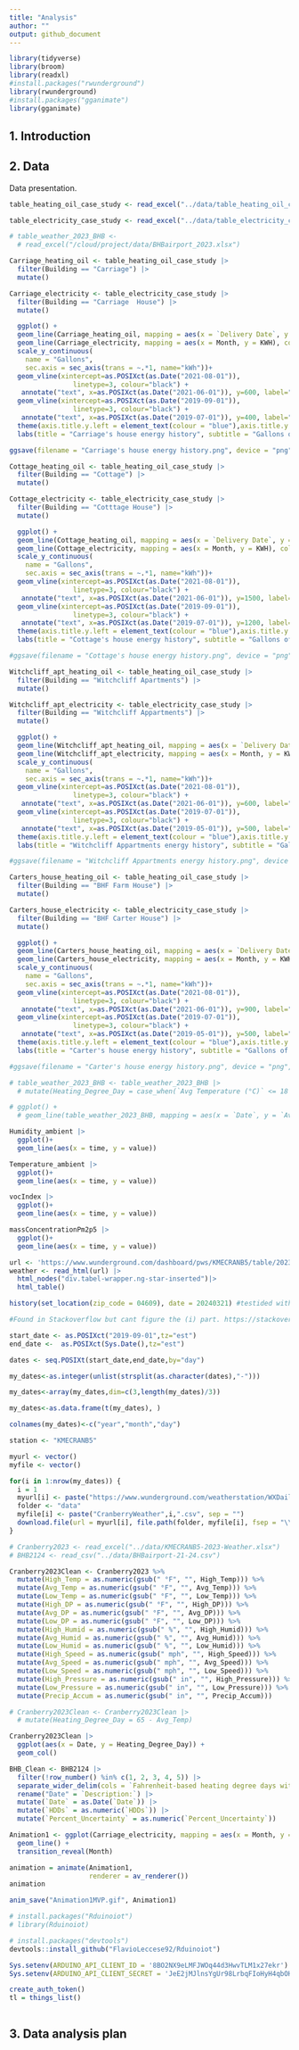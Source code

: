 ```yaml
---
title: "Analysis"
author: ""
output: github_document
---
```


```r
library(tidyverse)
library(broom)
library(readxl)
#install.packages("rwunderground")
library(rwunderground)
#install.packages("gganimate")
library(gganimate)
```

## 1. Introduction



## 2. Data

Data presentation.

```r
table_heating_oil_case_study <- read_excel("../data/table_heating_oil_case_study.xlsx")

table_electricity_case_study <- read_excel("../data/table_electricity_case_study.xlsx")

# table_weather_2023_BHB <-
  # read_excel("/cloud/project/data/BHBairport_2023.xlsx")
```

```r
Carriage_heating_oil <- table_heating_oil_case_study |>
  filter(Building == "Carriage") |>
  mutate()

Carriage_electricity <- table_electricity_case_study |>
  filter(Building == "Carriage  House") |>
  mutate()
```

```r
  ggplot() +
  geom_line(Carriage_heating_oil, mapping = aes(x = `Delivery Date`, y = Gallons), color = "blue") + 
  geom_line(Carriage_electricity, mapping = aes(x = Month, y = KWH), color = "red") +
  scale_y_continuous(
    name = "Gallons",
    sec.axis = sec_axis(trans = ~.*1, name="kWh"))+
  geom_vline(xintercept=as.POSIXct(as.Date("2021-08-01")),
                linetype=3, colour="black") +
   annotate("text", x=as.POSIXct(as.Date("2021-06-01")), y=600, label="David started as the Director of Energy", angle=90) +
  geom_vline(xintercept=as.POSIXct(as.Date("2019-09-01")),
                linetype=3, colour="black") +
   annotate("text", x=as.POSIXct(as.Date("2019-07-01")), y=400, label="Electricity Data collection sarted", angle=90)+
  theme(axis.title.y.left = element_text(colour = "blue"),axis.title.y.right = element_text(colour = "red" ))+
  labs(title = "Carriage's house energy history", subtitle = "Gallons of heating oil and kWh of electricity")

ggsave(filename = "Carriage's house energy history.png", device = "png", width = 7, height = 7)
```

```r
Cottage_heating_oil <- table_heating_oil_case_study |>
  filter(Building == "Cottage") |>
  mutate()

Cottage_electricity <- table_electricity_case_study |>
  filter(Building == "Cotttage House") |>
  mutate()
```

```r
  ggplot() +
  geom_line(Cottage_heating_oil, mapping = aes(x = `Delivery Date`, y = Gallons), color = "blue") + 
  geom_line(Cottage_electricity, mapping = aes(x = Month, y = KWH), color = "red") +
  scale_y_continuous(
    name = "Gallons",
    sec.axis = sec_axis(trans = ~.*1, name="kWh"))+
  geom_vline(xintercept=as.POSIXct(as.Date("2021-08-01")),
                linetype=3, colour="black") +
   annotate("text", x=as.POSIXct(as.Date("2021-06-01")), y=1500, label="David started as the Director of Energy", angle=90) +
  geom_vline(xintercept=as.POSIXct(as.Date("2019-09-01")),
                linetype=3, colour="black") +
   annotate("text", x=as.POSIXct(as.Date("2019-07-01")), y=1200, label="Electricity Data collection sarted", angle=90)+
  theme(axis.title.y.left = element_text(colour = "blue"),axis.title.y.right = element_text(colour = "red" ))+
  labs(title = "Cottage's house energy history", subtitle = "Gallons of heating oil and kWh of electricity")

#ggsave(filename = "Cottage's house energy history.png", device = "png", width = 7, height = 7)

```

```r
Witchcliff_apt_heating_oil <- table_heating_oil_case_study |>
  filter(Building == "Witchcliff Apartments") |>
  mutate()

Witchcliff_apt_electricity <- table_electricity_case_study |>
  filter(Building == "Witchcliff Appartments") |>
  mutate()
```

```r
  ggplot() +
  geom_line(Witchcliff_apt_heating_oil, mapping = aes(x = `Delivery Date`, y = Gallons), color = "blue") + 
  geom_line(Witchcliff_apt_electricity, mapping = aes(x = Month, y = KWH), color = "red") +
  scale_y_continuous(
    name = "Gallons",
    sec.axis = sec_axis(trans = ~.*1, name="kWh"))+
  geom_vline(xintercept=as.POSIXct(as.Date("2021-08-01")),
                linetype=3, colour="black") +
   annotate("text", x=as.POSIXct(as.Date("2021-06-01")), y=600, label="David started as the Director of Energy", angle=90) +
  geom_vline(xintercept=as.POSIXct(as.Date("2019-07-01")),
                linetype=3, colour="black") +
   annotate("text", x=as.POSIXct(as.Date("2019-05-01")), y=500, label="Electricity Data collection sarted", angle=90)+
  theme(axis.title.y.left = element_text(colour = "blue"),axis.title.y.right = element_text(colour = "red" ))+
  labs(title = "Witchcliff Appartments energy history", subtitle = "Gallons of heating oil and kWh of electricity")

#ggsave(filename = "Witchcliff Appartments energy history.png", device = "png", width = 7, height = 7)

```

```r
Carters_house_heating_oil <- table_heating_oil_case_study |>
  filter(Building == "BHF Farm House") |>
  mutate()

Carters_house_electricity <- table_electricity_case_study |>
  filter(Building == "BHF Carter House") |>
  mutate()
```

```r
  ggplot() +
  geom_line(Carters_house_heating_oil, mapping = aes(x = `Delivery Date`, y = Gallons), color = "blue") + 
  geom_line(Carters_house_electricity, mapping = aes(x = Month, y = KWH), color = "red") +
  scale_y_continuous(
    name = "Gallons",
    sec.axis = sec_axis(trans = ~.*1, name="kWh"))+
  geom_vline(xintercept=as.POSIXct(as.Date("2021-08-01")),
                linetype=3, colour="black") +
   annotate("text", x=as.POSIXct(as.Date("2021-06-01")), y=900, label="David started as the Director of Energy", angle=90) +
  geom_vline(xintercept=as.POSIXct(as.Date("2019-07-01")),
                linetype=3, colour="black") +
   annotate("text", x=as.POSIXct(as.Date("2019-05-01")), y=500, label="Electricity Data collection sarted", angle=90)+
  theme(axis.title.y.left = element_text(colour = "blue"),axis.title.y.right = element_text(colour = "red" ))+
  labs(title = "Carter's house energy history", subtitle = "Gallons of heating oil and kWh of electricity")

#ggsave(filename = "Carter's house energy history.png", device = "png", width = 7, height = 7)

```

```r
# table_weather_2023_BHB <- table_weather_2023_BHB |>
  # mutate(Heating_Degree_Day = case_when(`Avg Temperature (°C)` <= 18 ~ TRUE, `Avg Temperature (°C)` > 18 ~ FALSE))


```

```r
# ggplot() +
  # geom_line(table_weather_2023_BHB, mapping = aes(x = `Date`, y = `Avg Temperature (°C)`))
```

```r
Humidity_ambient |>
  ggplot()+
  geom_line(aes(x = time, y = value))

```

```r
Temperature_ambient |>
  ggplot()+
  geom_line(aes(x = time, y = value))
```

```r
vocIndex |>
  ggplot()+
  geom_line(aes(x = time, y = value))
```

```r
massConcentrationPm2p5 |>
  ggplot()+
  geom_line(aes(x = time, y = value))
```

```r
url <- 'https://www.wunderground.com/dashboard/pws/KMECRANB5/table/2023-01-29/2023-01-29/monthly'
weather <- read_html(url) |>
  html_nodes("div.tabel-wrapper.ng-star-inserted")|>
  html_table()
```


```r

history(set_location(zip_code = 04609), date = 20240321) #testided with multiplelocation calls (stationID, Town Name etc.)

```

```r
#Found in Stackoverflow but cant figure the (i) part. https://stackoverflow.com/questions/58342525/how-to-extract-data-from-weather-underground-wunderground-into-csv-files

start_date <- as.POSIXct("2019-09-01",tz="est")
end_date <-  as.POSIXct(Sys.Date(),tz="est")

dates <- seq.POSIXt(start_date,end_date,by="day")

my_dates<-as.integer(unlist(strsplit(as.character(dates),"-")))

my_dates<-array(my_dates,dim=c(3,length(my_dates)/3))

my_dates<-as.data.frame(t(my_dates), )

colnames(my_dates)<-c("year","month","day")

station <- "KMECRANB5"

myurl <- vector()
myfile <- vector()

for(i in 1:nrow(my_dates)) {
  i = 1
  myurl[i] <- paste("https://www.wunderground.com/weatherstation/WXDailyHistory.asp?ID=",station,"&day=",my_dates$day[i],"&month=",my_dates$month[i],"&year=",my_dates$year[i],"&graphspan=day&format=1", sep = "") #I think the website changed so there is no URL that has just history it's now incorporated in dashboard. Can't see history table only by individual day,week, month.
  folder <- "data"
  myfile[i] <- paste("CranberryWeather",i,".csv", sep = "")
  download.file(url = myurl[i], file.path(folder, myfile[i], fsep = "\\" ))
}
```

```r
# Cranberry2023 <- read_excel("../data/KMECRANB5-2023-Weather.xlsx")
# BHB2124 <- read_csv("../data/BHBairport-21-24.csv")
```

```r

Cranberry2023Clean <- Cranberry2023 %>%
  mutate(High_Temp = as.numeric(gsub(" °F", "", High_Temp))) %>%
  mutate(Avg_Temp = as.numeric(gsub(" °F", "", Avg_Temp))) %>%
  mutate(Low_Temp = as.numeric(gsub(" °F", "", Low_Temp))) %>%
  mutate(High_DP = as.numeric(gsub(" °F", "", High_DP))) %>%
  mutate(Avg_DP = as.numeric(gsub(" °F", "", Avg_DP))) %>%
  mutate(Low_DP = as.numeric(gsub(" °F", "", Low_DP))) %>%
  mutate(High_Humid = as.numeric(gsub(" %", "", High_Humid))) %>%
  mutate(Avg_Humid = as.numeric(gsub(" %", "", Avg_Humid))) %>%
  mutate(Low_Humid = as.numeric(gsub(" %", "", Low_Humid))) %>%
  mutate(High_Speed = as.numeric(gsub(" mph", "", High_Speed))) %>%
  mutate(Avg_Speed = as.numeric(gsub(" mph", "", Avg_Speed))) %>%
  mutate(Low_Speed = as.numeric(gsub(" mph", "", Low_Speed))) %>%
  mutate(High_Pressure = as.numeric(gsub(" in", "", High_Pressure))) %>%
  mutate(Low_Pressure = as.numeric(gsub(" in", "", Low_Pressure))) %>%
  mutate(Precip_Accum = as.numeric(gsub(" in", "", Precip_Accum))) 
```


```r
# Cranberry2023Clean <- Cranberry2023Clean |>
  # mutate(Heating_Degree_Day = 65 - Avg_Temp)

Cranberry2023Clean |>
  ggplot(aes(x = Date, y = Heating_Degree_Day)) +
  geom_col()
```

```r
BHB_Clean <- BHB2124 |>
  filter(!row_number() %in% c(1, 2, 3, 4, 5)) |>
  separate_wider_delim(cols = `Fahrenheit-based heating degree days with a base temperature of 65 F`, delim = ",", names = c("HDDs", "Percent_Uncertainty")) |>
  rename("Date" = `Description:`) |>
  mutate(`Date` = as.Date(`Date`)) |>
  mutate(`HDDs` = as.numeric(`HDDs`)) |>
  mutate(`Percent_Uncertainty` = as.numeric(`Percent_Uncertainty`))
```


```r
Animation1 <- ggplot(Carriage_electricity, mapping = aes(x = Month, y = KWH, color = "red")) +
  geom_line() +
  transition_reveal(Month) 

animation = animate(Animation1,
                    renderer = av_renderer())
animation

anim_save("Animation1MVP.gif", Animation1)
```

```r
# install.packages("Rduinoiot")
# library(Rduinoiot)

# install.packages("devtools")
devtools::install_github("FlavioLeccese92/Rduinoiot")
```
```r
Sys.setenv(ARDUINO_API_CLIENT_ID = '8BO2NX9eLMFJWOq44d3HwvTLM1x27ekr')
Sys.setenv(ARDUINO_API_CLIENT_SECRET = 'JeE2jMJlnsYgUr98LrbqFIoHyH4qbOHZtNIJfgQn2ubaLkmWRApcDo7dU3NiBAHA')

create_auth_token()
tl = things_list()
```

```r

```


## 3. Data analysis plan



